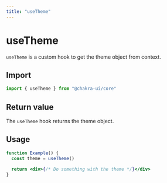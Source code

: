```yaml
---
title: "useTheme"
---
```


# useTheme

`useTheme` is a custom hook to get the theme object from context.

## Import

```js
import { useTheme } from "@chakra-ui/core"
```

## Return value

The `useTheme` hook returns the theme object.

## Usage

```jsx live=false
function Example() {
  const theme = useTheme()

  return <div>{/* Do something with the theme */}</div>
}
```
